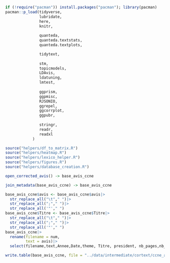 ```r
if (!require("pacman")) install.packages("pacman"); library(pacman)
pacman::p_load(tidyverse,
               lubridate,
               here,
               knitr,
               
               quanteda,
               quanteda.textstats,
               quanteda.textplots,

               tidytext,
                              
               stm,
               topicmodels,
               LDAvis,
               ldatuning,
               lmtest,
               
               ggprism,
               ggpmisc,
               RJSONIO,
               ggrepel,
               ggcorrplot,
               ggpubr,
               
               stringr,
               readr,
               readxl
            )

source("helpers/df_to_matrix.R")
source("helpers/heatmap.R")
source("helpers/lexico_helper.R")
source("helpers/figures.R")
source("helpers/database_creation.R")

```



```r
open_corrected_avis() -> base_avis_ccne
```

```r
join_metadata(base_avis_ccne) -> base_avis_ccne

base_avis_ccne$avis <- base_avis_ccne$avis|>
  str_replace_all("\t"," ")|>
  str_replace_all(";"," ")|>
  str_replace_all('"'," ")
base_avis_ccne$Titre <- base_avis_ccne$Titre|>
  str_replace_all("\t"," ")|>
  str_replace_all(";"," ")|>
  str_replace_all('"'," ")
base_avis_ccne|>
  rename(filename = num,
         text = avis)|>
  select(filename,text,Annee,Date,theme, Titre, president, nb_pages,nb_mots, saisine,divergence) -> base_avis_ccne
```

```r
write.table(base_avis_ccne, file = "../data/intermediate/cortext/ccne_avis_utf8.csv", sep = ";", row.names = FALSE, col.names = TRUE, fileEncoding = "UTF-8")
```

